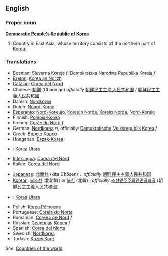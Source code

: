 ==English==

===Proper noun===
'''[[Democratic]] [[People's]] [[Republic]] [[of]] [[Korea]]'''

# Country in East Asia, whose territory consists of the northern part of [[Korea]].

===Translations===
{{top}}
*Bosnian: Sjeverna Koreja ''f'', Demokratska Narodna Republika Koreja ''f''
*[[Breton]]: [[Korea an Norzh]]
*[[Catalan]]: [[Corea del Nord]]
*Chinese: [[朝鲜]] (Chaoxian) ''officially'' [[朝鲜民主主义人民共和国]] / [[朝鮮民主主義人民共和國]]
*Danish: [[Nordkorea]]
*Dutch: [[Noord-Korea]]
*[[Esperanto]]: [[Nord-Koreujo]], [[Koreujo Norda]], [[Koreio Norda]], [[Nord-Koreio]]
*Finnish: [[Pohjois-Korea]]
*French: [[Corée du Nord]] ''f''
*German: [[Nordkorea]] ''n'', officially: [[Demokratisch]]e [[Volksrepublik]] [[Korea]] ''f''
*Greek: [[Βόρεια Κορέα]]
*Hungarian: [[Észak-Korea]]
*{{id}}: [[Korea]] [[Utara]]
*[[Interlingua]]: [[Corea del Nord]]
*Italian: [[Corea del Nord]]
{{mid}}
*[[Japanese]]: [[北朝鮮]] (kita Chōsen)； ''officially'' [[朝鮮民主主義人民共和国]] 
*[[Korean]]: [[북조선]] (北朝鮮) ''or'' [[북한]] (北韓) ; ''officially'' [[조선민주주의인민공화국]] (朝鮮民主主義人民共和國)
*{{ms}}: [[Korea]] [[Utara]]
*Polish: [[Korea Północna]]
*Portuguese: [[Coreia do Norte]]
*Romanian: [[Coreea de Nord]] ''f''
*Russian: [[Северная]] [[Корея]] ''f''
*Spanish: [[Corea del Norte]]
*Swedish: [[Nordkorea]]
*Turkish: [[Kuzey Kore]]
{{bottom}}
''See'': [[Countries of the world]]